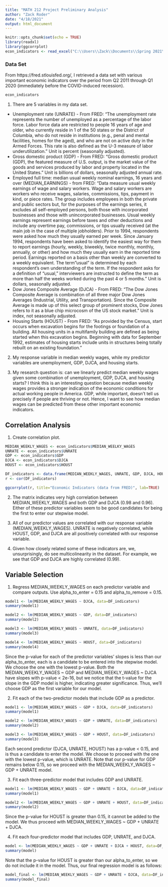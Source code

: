 ```yaml
---
title: "MATH 212 Project Preliminary Analysis"
author: "Zack Roder"
date: "4/18/2021"
output: html_document
---
```


```r
knitr::opts_chunk$set(echo = TRUE)
library(readxl)
library(ggcorrplot)
econ_indicators <- read_excel("C:\\Users\\Zack\\Documents\\Spring 2021\\MATH 212\\Data Sets\\economic_indicators.xls", sheet=1)
```

### Data Set
From https://fred.stlouisfed.org/, I retrieved a data set with various important economic indicators over the period from Q2 2011 through Q1 2020 (immediately before the COVID-induced recession).
```r
econ_indicators
```
1. There are 5 variables in my data set. 
  + Unemployment rate (UNRATE) - From FRED: "The unemployment rate represents the number of unemployed as a percentage of the labor force. Labor force data are restricted to people 16 years of age and older, who currently reside in 1 of the 50 states or the District of Columbia, who do not reside in institutions (e.g., penal and mental facilities, homes for the aged), and who are not on active duty in the Armed Forces. This rate is also defined as the U-3 measure of labor underutilization." Unit is percent (seasonally adjusted).
  + Gross domestic product (GDP) - From FRED: "Gross domestic product (GDP), the featured measure of U.S. output, is the market value of the goods and services produced by labor and property located in the United States." Unit is billions of dollars, seasonally adjusted annual rate.
  + Employed full time: median usual weekly nominal earnings, 16 years and over (MEDIAN_EARNINGS) - from FRED: "Data measure usual weekly earnings of wage and salary workers. Wage and salary workers are workers who receive wages, salaries, commissions, tips, payment in kind, or piece rates. The group includes employees in both the private and public sectors but, for the purposes of the earnings series, it excludes all self-employed persons, both those with incorporated businesses and those with unincorporated businesses.
Usual weekly earnings represent earnings before taxes and other deductions and include any overtime pay, commissions, or tips usually received (at the main job in the case of multiple jobholders). Prior to 1994, respondents were asked how much they usually earned per week. Since January 1994, respondents have been asked to identify the easiest way for them to report earnings (hourly, weekly, biweekly, twice monthly, monthly, annually, or other) and how much they usually earn in the reported time period. Earnings reported on a basis other than weekly are converted to a weekly equivalent. The term "usual" is determined by each respondent's own understanding of the term. If the respondent asks for a definition of "usual," interviewers are instructed to define the term as more than half the weeks worked during the past 4 or 5 months." Unit is dollars, seasonally adjusted.
  + Dow Jones Composite Average (DJCA) - From FRED: "The Dow Jones Composite Average is combination of all three major Dow Jones Averages (Industrial, Utility, and Transportation). Since the Composite Average is made up of this select group of prominent stocks, Dow Jones refers to it as a blue chip microcosm of the US stock market." Unit is index, not seasonally adjusted.
  + Housing Starts (HOUST) - From FRED: "As provided by the Census, start occurs when excavation begins for the footings or foundation of a building. All housing units in a multifamily building are defined as being started when this excavation begins. Beginning with data for September 1992, estimates of housing starts include units in structures being totally rebuilt on an existing foundation."

2. My response variable in median weekly wages, while my predictor variables are unemployment, GDP, DJCA, and housing starts.

3. My research question is: can we linearly predict median weekly wages given some combination of unemployment, GDP, DJCA, and housing starts? I think this is an interesting question because median weekly wages provides a stronger indication of the economic conditions for actual working people in America. GDP, while important, doesn't tell us precisely if people are thriving or not. Hence, I want to see how median wages can be predicted from these other important economic indicators.

## Correlation Analysis
1. Create correlation plot.
```r
MEDIAN_WEEKLY_WAGES <- econ_indicators$MEDIAN_WEELKY_WAGES
UNRATE <- econ_indicators$UNRATE
GDP <- econ_indicators$GDP
DJCA <- econ_indicators$DJCA
HOUST <- econ_indicators$HOUST

DF_indicators <- data.frame(MEDIAN_WEEKLY_WAGES, UNRATE, GDP, DJCA, HOUST)
r <- cor(DF_indicators)

ggcorrplot(r, title="Economic Indicators (data from FRED)", lab=TRUE)
```

2. The matrix indicates very high correlation between MEDIAN_WEEKLY_WAGES and both GDP and DJCA (0.98 and 0.96). Either of these predictor variables seem to be good candidates for being the first to enter our stepwise model.

3. All of our predictor values are correlated with our response variable (MEDIAN_WEEKLY_WAGES). UNRATE is negatively correlated, while HOUST, GDP, and DJCA are all positively correlated with our response variable.

4. Given how closely related some of these indicators are, we, unsurprisingly, do see multicolinearity in the dataset. For example, we see that GDP and DJCA are highly correlated (0.99).

## Variable Selection
1. Regress MEDIAN_WEEKLY_WAGES on each predictor variable and compare outputs. Use alpha_to_enter = 0.15 and alpha_to_remove = 0.15.
```r
model1 <- lm(MEDIAN_WEEKLY_WAGES ~ DJCA, data=DF_indicators)
summary(model1)

model2 <- lm(MEDIAN_WEEKLY_WAGES ~ GDP, data=DF_indicators)
summary(model2)

model3 <- lm(MEDIAN_WEEKLY_WAGES ~ UNRATE, data=DF_indicators)
summary(model3)

model4 <- lm(MEDIAN_WEEKLY_WAGES ~ HOUST, data=DF_indicators)
summary(model4)

```
Since the p-value for each of the predictor variables' slopes is less than our alpha_to_enter, each is a candidate to be entered into the stepwise model. We choose the one with the lowest p-value. Both the MEDIAN_WEEKLY_WAGES ~ GDP and MEDIAN_WEEKLY_WAGES ~ DJCA have slopes with p-value < 2e-16, but we notice that the t-value for the slope in the GDP model is higher, indicating greater significance. Thus, we'll choose GDP as the first variable for our model.

2. Fit each of the two-predictor models that include GDP as a predictor.
```r
model1 <- lm(MEDIAN_WEEKLY_WAGES ~ GDP + DJCA, data=DF_indicators)
summary(model1)

model2 <- lm(MEDIAN_WEEKLY_WAGES ~ GDP + UNRATE, data=DF_indicators)
summary(model2)

model3 <- lm(MEDIAN_WEEKLY_WAGES ~ GDP + HOUST, data=DF_indicators)
summary(model3)
```

Each second predictor (DJCA, UNRATE, HOUST) has a p-value < 0.15, and is thus a candidate to enter the model. We choose to proceed with the one with the lowest p-value, which is UNRATE. Note that our p-value for GDP remains below 0.15, so we proceed with the MEDIAN_WEEKLY_WAGES ~ GDP + UNRATE model.

3. Fit each three-predictor model that includes GDP and UNRATE.
```r
model1 <- lm(MEDIAN_WEEKLY_WAGES ~ GDP + UNRATE + DJCA, data=DF_indicators)
summary(model1)

model2 <- lm(MEDIAN_WEEKLY_WAGES ~ GDP + UNRATE + HOUST, data=DF_indicators)
summary(model2)
```

Since the p-value for HOUST is greater than 0.15, it cannot be added to the model. We thus proceed with MEDIAN_WEEKLY_WAGES ~ GDP + UNRATE + DJCA.

4. Fit each four-predictor model that includes GDP, UNRATE, and DJCA.

```r
model <- lm(MEDIAN_WEEKLY_WAGES ~ GDP + UNRATE + DJCA + HOUST, data=DF_indicators)
summary(model)
```

Note that the p-value for HOUST is greater than our alpha_to_enter, so we do not include it in the model. Thus, our final regression model is as follows:
```r
model_final <- lm(MEDIAN_WEEKLY_WAGES ~ GDP + UNRATE + DJCA, data=DF_indicators)
summary(model_final)
```
